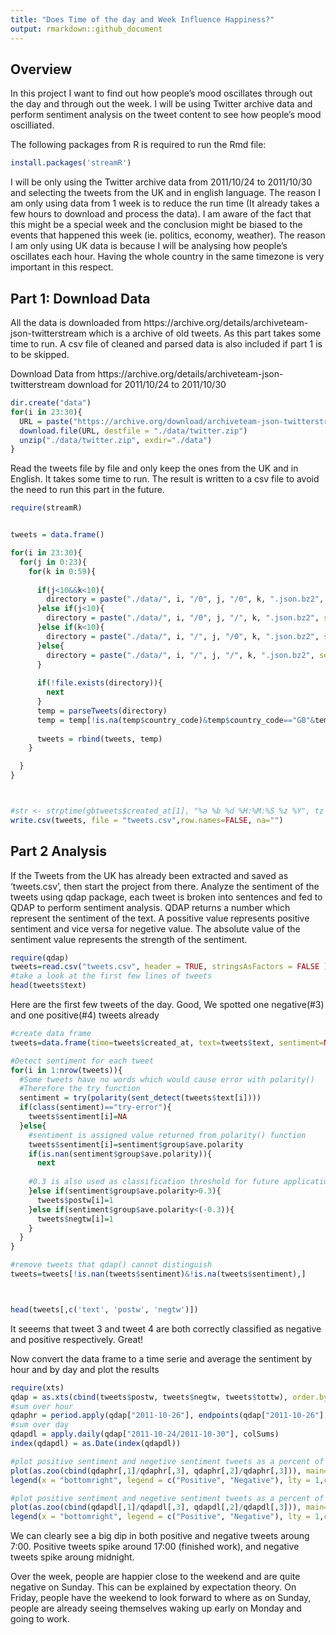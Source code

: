 ```yaml
---
title: "Does Time of the day and Week Influence Happiness?"
output: rmarkdown::github_document
---
```


## Overview

In this project I want to find out how people's mood oscillates through out the day and through out the week. I will be using Twitter archive data and perform sentiment analysis on the tweet content to see how people's mood oscilliated. 

The following packages from R is required to run the Rmd file:
```r
install.packages('streamR')
```

I will be only using the Twitter archive data from 2011/10/24 to 2011/10/30 and selecting the tweets from the UK and in english language. The reason I am only using data from 1 week is to reduce the run time (It already takes a few hours to download and process the data). I am aware of the fact that this might be a special week and the conclusion might be biased to the events that happened this week (ie. politics, economy, weather). The reason I am only using UK data is because I will be analysing how people's oscillates each hour. Having the whole country in the same timezone is very important in this respect.


## Part 1: Download Data
All the data is downloaded from https://archive.org/details/archiveteam-json-twitterstream which is a archive of old tweets. As this part takes some time to run. A csv file of cleaned and parsed data is also included if part 1 is to be skipped.

Download Data from https://archive.org/details/archiveteam-json-twitterstream download for 2011/10/24 to 2011/10/30
```r
dir.create("data")
for(i in 23:30){
  URL = paste("https://archive.org/download/archiveteam-json-twitterstream/twitter-stream-2011-10-",i,".zip", sep="")
  download.file(URL, destfile = "./data/twitter.zip")
  unzip("./data/twitter.zip", exdir="./data")
}


```


Read the tweets file by file and only keep the ones from the UK and in English. It takes some time to run. The result is written to a csv file to avoid the need to run this part in the future.


```r
require(streamR)


tweets = data.frame()

for(i in 23:30){
  for(j in 0:23){
    for(k in 0:59){
      
      if(j<10&&k<10){
        directory = paste("./data/", i, "/0", j, "/0", k, ".json.bz2", sep="")
      }else if(j<10){
        directory = paste("./data/", i, "/0", j, "/", k, ".json.bz2", sep="")
      }else if(k<10){
        directory = paste("./data/", i, "/", j, "/0", k, ".json.bz2", sep="")
      }else{
        directory = paste("./data/", i, "/", j, "/", k, ".json.bz2", sep="")
      }
      
      if(!file.exists(directory)){
        next
      }
      temp = parseTweets(directory)
      temp = temp[!is.na(temp$country_code)&temp$country_code=="GB"&temp$user_lang=="en",]
      
      tweets = rbind(tweets, temp)
    }

  }
}



#str <- strptime(gbtweets$created_at[1], "%a %b %d %H:%M:%S %z %Y", tz = "UTC")
write.csv(tweets, file = "tweets.csv",row.names=FALSE, na="")

```


## Part 2 Analysis

If the Tweets from the UK has already been extracted and saved as 'tweets.csv', then start the project from there. Analyze the sentiment of the tweets using qdap package, each tweet is broken into sentences and fed to QDAP to perform sentiment analysis. QDAP returns a number which represent the sentiment of the text. A possitive value represents positive sentiment and vice versa for negetive value. The absolute value of the sentiment value represents the strength of the sentiment.




```r
require(qdap)
tweets=read.csv("tweets.csv", header = TRUE, stringsAsFactors = FALSE )
#take a look at the first few lines of tweets
head(tweets$text)
```
Here are the first few tweets of the day. Good, We spotted one negative(#3) and one positive(#4) tweets already

```r
#create data frame
tweets=data.frame(time=tweets$created_at, text=tweets$text, sentiment=NA, postw=0, negtw=0, tottw=1)

#Detect sentiment for each tweet
for(i in 1:nrow(tweets)){
  #Some tweets have no words which would cause error with polarity()
  #Therefore the try function
  sentiment = try(polarity(sent_detect(tweets$text[i])))
  if(class(sentiment)=="try-error"){
    tweets$sentiment[i]=NA
  }else{
    #sentiment is assigned value returned from polarity() function
    tweets$sentiment[i]=sentiment$group$ave.polarity
    if(is.nan(sentiment$group$ave.polarity)){
      next
      
    #0.3 is also used as classification threshold for future applications
    }else if(sentiment$group$ave.polarity>0.3){
      tweets$postw[i]=1
    }else if(sentiment$group$ave.polarity<(-0.3)){
      tweets$negtw[i]=1
    }
  }
}

#remove tweets that qdap() cannot distinguish
tweets=tweets[!is.nan(tweets$sentiment)&!is.na(tweets$sentiment),]



head(tweets[,c('text', 'postw', 'negtw')])
```
It seeems that tweet 3 and tweet 4 are both correctly classified as negative and positive respectively. Great!





Now convert the data frame to a time serie and average the sentiment by hour and by day and plot the results
```r
require(xts)
qdap = as.xts(cbind(tweets$postw, tweets$negtw, tweets$tottw), order.by=strptime(tweets$time, "%a %b %d %H:%M:%S %z %Y", tz = "UTC"))
#sum over hour
qdaphr = period.apply(qdap["2011-10-26"], endpoints(qdap["2011-10-26"], "hours", 2), colSums)
#sum over day
qdapdl = apply.daily(qdap["2011-10-24/2011-10-30"], colSums)
index(qdapdl) = as.Date(index(qdapdl))

#plot positive sentiment and negetive sentiment tweets as a percent of total tweets over a day
plot(as.zoo(cbind(qdaphr[,1]/qdaphr[,3], qdaphr[,2]/qdaphr[,3])), main="Hourly Twitter Sentiment", col=c("red", "blue") ,ylab=c("positive", "negative"))
legend(x = "bottomright", legend = c("Positive", "Negative"), lty = 1,col = c("red", "blue"))

#plot positive sentiment and negetive sentiment tweets as a percent of total tweets over a week
plot(as.zoo(cbind(qdapdl[,1]/qdapdl[,3], qdapdl[,2]/qdapdl[,3])), main="Daily Twitter Sentiment", col=c("red", "blue") ,ylab=c("positive", "negative") )
legend(x = "bottomright", legend = c("Positive", "Negative"), lty = 1,col = c("red", "blue"))
```

We can clearly see a big dip in both positive and negative tweets aroung 7:00. Positive tweets spike around 17:00 (finished work), and negative tweets spike aroung midnight.

Over the week, people are happier close to the weekend and are quite negative on Sunday. This can be explained by expectation theory. On Friday, people have the weekend to look forward to where as on Sunday, people are already seeing themselves waking up early on Monday and going to work.







